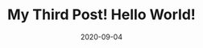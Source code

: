 ---
title: My Third Post! Hello World!
slug: /my-third-post   # URL
date: 2020-09-04
featureImage: nature.jpg
excerpt: Nothing to say Post 2 
---